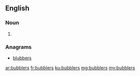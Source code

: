 ==English==

===Noun===
{{head|en}}

# {{plural of|bubbler}}

===Anagrams===
* [[blubbers#English|blubbers]]

[[ar:bubblers]]
[[fr:bubblers]]
[[ku:bubblers]]
[[mg:bubblers]]
[[my:bubblers]]
